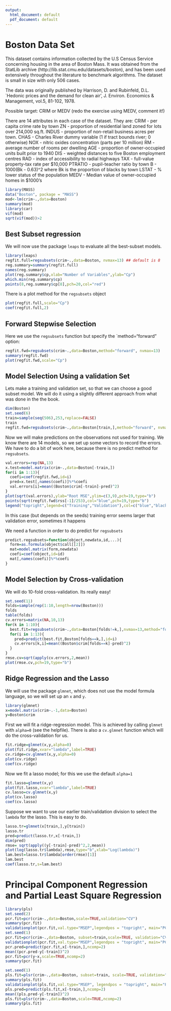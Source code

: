 ```yaml
---
output:
  html_document: default
  pdf_document: default
---
```


Boston Data Set
================

This dataset contains information collected by the U.S Census Service concerning housing in the area of Boston Mass. It was obtained from the StatLib archive (http://lib.stat.cmu.edu/datasets/boston), and has been used extensively throughout the literature to benchmark algorithms. The dataset is small in size with only 506 cases.

The data was originally published by Harrison, D. and Rubinfeld, D.L. `Hedonic prices and the demand for clean air', J. Environ. Economics & Management, vol.5, 81-102, 1978.


Possible target: CRIM or MEDV (redo the exercise using MEDV, comment it!)

There are 14 attributes in each case of the dataset. They are:
CRIM - per capita crime rate by town
ZN - proportion of residential land zoned for lots over 214,000 sq.ft.
INDUS - proportion of non-retail business acres per town.
CHAS - Charles River dummy variable (1 if tract bounds river; 0 otherwise)
NOX - nitric oxides concentration (parts per 10 million)
RM - average number of rooms per dwelling
AGE - proportion of owner-occupied units built prior to 1940
DIS - weighted distances to five Boston employment centres
RAD - index of accessibility to radial highways
TAX - full-value property-tax rate per $10,000
PTRATIO - pupil-teacher ratio by town
B - 1000(Bk - 0.63)^2 where Bk is the proportion of blacks by town
LSTAT - % lower status of the population
MEDV - Median value of owner-occupied homes in $1000's

```r
library(MASS)
data("Boston", package = "MASS")
mod<-lm(crim~.,data=Boston)
summary(mod)
library(car)
vif(mod)
sqrt(vif(mod))>2
```

Best Subset regression
------------------------
We will now use the package `leaps` to evaluate all the best-subset models.
```r
library(leaps)
regfit.full=regsubsets(crim~.,data=Boston, nvmax=13) ## default is 8
reg.summary=summary(regfit.full)
names(reg.summary)
plot(reg.summary$cp,xlab="Number of Variables",ylab="Cp")
which.min(reg.summary$cp)
points(8,reg.summary$cp[8],pch=20,col="red")
```
There is a plot method for the `regsubsets`  object
```r
plot(regfit.full,scale="Cp")
coef(regfit.full,2)
```



Forward Stepwise Selection
--------------------------
Here we use the `regsubsets` function but specify the `method="forward" option:
```r
regfit.fwd=regsubsets(crim~.,data=Boston,method="forward", nvmax=13)
summary(regfit.fwd)
plot(regfit.fwd,scale="Cp")
```




Model Selection Using a validation Set
---------------------------------------
Lets make a training and validation set, so that we can choose a good subset model.
We will do it using a slightly different approach from what was done in the the book.
```r
dim(Boston)
set.seed(6)
train=sample(seq(506),253,replace=FALSE)
train
regfit.fwd=regsubsets(crim~.,data=Boston[train,],method="forward", nvmax=13)
```
Now we will make predictions on the observations not used for training. We know there are 14 models, so we set up some vectors to record the errors. We have to do a bit of work here, because there is no predict method for `regsubsets`.
```r
val.errors=rep(NA,13)
x.test=model.matrix(crim~.,data=Boston[-train,])
for(i in 1:13){
  coefi=coef(regfit.fwd,id=i)
  pred=x.test[,names(coefi)]%*%coefi
  val.errors[i]=mean((Boston$crim[-train]-pred)^2)
}
plot(sqrt(val.errors),ylab="Root MSE",ylim=c(3,9),pch=19,type="b")
points(sqrt(regfit.fwd$rss[-1]/253),col="blue",pch=19,type="b")
legend("topright",legend=c("Training","Validation"),col=c("blue","black"),pch=19)
```

In this case (but depends on the seeds) training error seems larger that validation error, sometimes it happens

We need a function in order to do predict for `regsubsets`
```r
predict.regsubsets=function(object,newdata,id,...){
  form=as.formula(object$call[[2]])
  mat=model.matrix(form,newdata)
  coefi=coef(object,id=id)
  mat[,names(coefi)]%*%coefi
}
```

Model Selection by Cross-validation
-----------------------------------
We will do 10-fold cross-validation. Its really easy!
```r
set.seed(11)
folds=sample(rep(1:10,length=nrow(Boston)))
folds
table(folds)
cv.errors=matrix(NA,10,13)
for(k in 1:10){
  best.fit=regsubsets(crim~.,data=Boston[folds!=k,],nvmax=13,method="forward")
  for(i in 1:13){
    pred=predict(best.fit,Boston[folds==k,],id=i)
    cv.errors[k,i]=mean((Boston$crim[folds==k]-pred)^2)
  }
}
rmse.cv=sqrt(apply(cv.errors,2,mean))
plot(rmse.cv,pch=19,type="b")
```



Ridge Regression and the Lasso
-------------------------------
We will use the package `glmnet`, which does not use the model formula language, so we will set up an `x` and `y`.
```r
library(glmnet)
x=model.matrix(crim~.-1,data=Boston) 
y=Boston$crim
```
First we will fit a ridge-regression model. This is achieved by calling `glmnet` with `alpha=0` (see the helpfile). There is also a `cv.glmnet` function which will do the cross-validation for us. 
```r
fit.ridge=glmnet(x,y,alpha=0)
plot(fit.ridge,xvar="lambda",label=TRUE)
cv.ridge=cv.glmnet(x,y,alpha=0)
plot(cv.ridge)
coef(cv.ridge)
```
Now we fit a lasso model; for this we use the default `alpha=1`
```r
fit.lasso=glmnet(x,y)
plot(fit.lasso,xvar="lambda",label=TRUE)
cv.lasso=cv.glmnet(x,y)
plot(cv.lasso)
coef(cv.lasso)
```

 Suppose we want to use our earlier train/validation division to select the `lambda` for the lasso.
 This is easy to do.
```r
lasso.tr=glmnet(x[train,],y[train])
lasso.tr
pred=predict(lasso.tr,x[-train,])
dim(pred)
rmse= sqrt(apply((y[-train]-pred)^2,2,mean))
plot(log(lasso.tr$lambda),rmse,type="b",xlab="Log(lambda)")
lam.best=lasso.tr$lambda[order(rmse)[1]]
lam.best
coef(lasso.tr,s=lam.best)
```

Principal Component Regression and Partial Least Square Regression
================ 


```r
library(pls)
set.seed(2)
pcr.fit=pcr(crim~.,data=Boston,scale=TRUE,validation="CV")
summary(pcr.fit)
validationplot(pcr.fit,val.type="MSEP",legendpos = "topright", main="PCR")
set.seed(1)
pcr.fit=pcr(crim~.,data=Boston, subset=train,scale=TRUE, validation="CV")
validationplot(pcr.fit,val.type="MSEP",legendpos = "topright", main="PCR test")
pcr.pred=predict(pcr.fit,x[-train,],ncomp=2)
mean((pcr.pred-y[-train])^2)
pcr.fit=pcr(y~x,scale=TRUE,ncomp=2)
summary(pcr.fit)
```
```r
set.seed(1)
pls.fit=plsr(crim~.,data=Boston, subset=train, scale=TRUE, validation="CV")
summary(pls.fit)
validationplot(pls.fit,val.type="MSEP", legendpos = "topright", main="PLSR Test")
pls.pred=predict(pls.fit,x[-train,],ncomp=2)
mean((pls.pred-y[-train])^2)
pls.fit=plsr(crim~.,data=Boston,scale=TRUE,ncomp=2)
summary(pls.fit)


```
